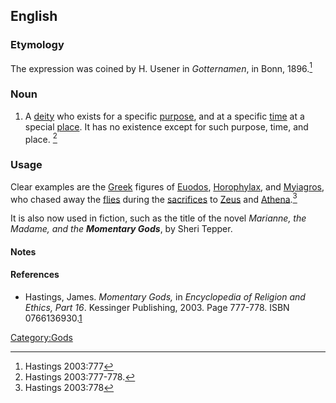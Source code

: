 ==English==

===Etymology===
The expression was coined by H. Usener  in ''Gotternamen'', in Bonn, 1896.<ref>Hastings 2003:777</ref> 

===Noun===
{{en-noun}}

#A [[deity]] who exists for a specific [[purpose]], and at a specific [[time]] at a special [[place]]. It has no existence except for such purpose, time, and place. <ref>Hastings 2003:777-778.</ref> 

===Usage===
Clear examples are the [[Greek]] figures of [[w:Euodos|Euodos]], [[w:Horophylax|Horophylax]], and [[w:Myiagros|Myiagros]], who chased away the [[fly|flies]] during the [[sacrifice]]s to [[Zeus]] and [[Athena]].<ref>Hastings 2003:778</ref> 

It is also now used in fiction, such as the title of the novel ''Marianne, the Madame, and the '''Momentary Gods''''', by Sheri Tepper.

====Notes====
<references />

====References====
*Hastings, James. ''Momentary Gods,'' in ''Encyclopedia of Religion and Ethics, Part 16''. Kessinger Publishing, 2003. Page 777-778. ISBN 0766136930.[http://books.google.com/books?id=ao4qMWcx50oC&pg=PA778&lpg=PA778&dq=myiagros+%22momentary+god%22&source=web&ots=xylZdnhNyw&sig=qKacLJp3rY5TmAlG9B0ZIKhg9Xk#PPA777,M1]

[[Category:Gods]]